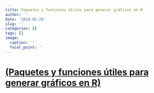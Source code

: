 ```yaml
---
title: Paquetes y funciones útiles para generar gráficos en R
author: ''
date: '2019-01-26'
slug: ''
categories: []
tags: []
image:
  caption: ''
  focal_point: ''
---
```

# [(Paquetes y funciones útiles para generar gráficos en R)](/post/Graficos-con-R.html#1/)